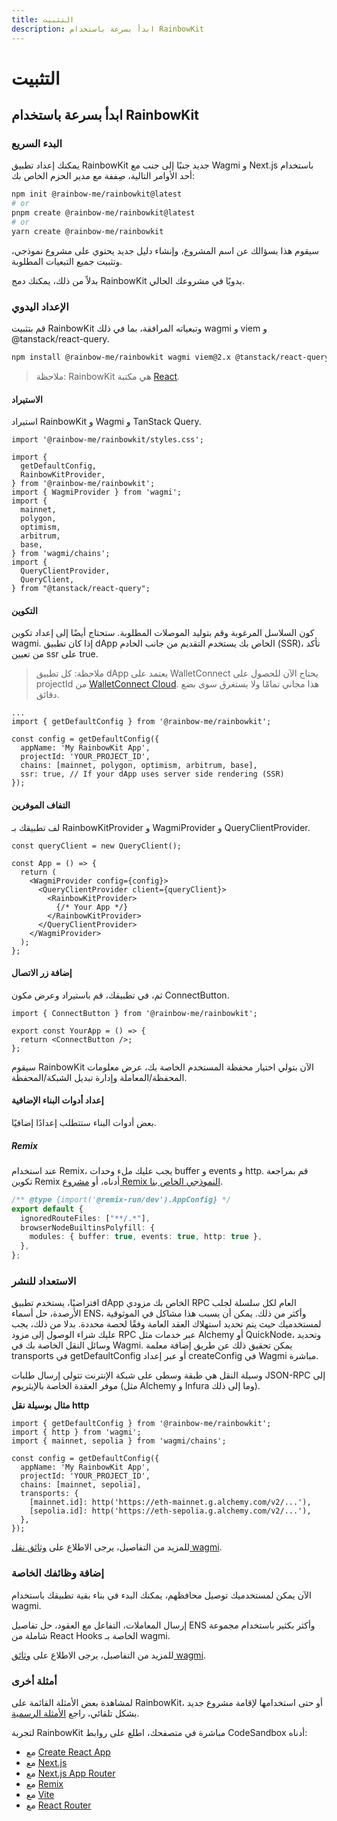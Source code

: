 ```yaml
---
title: التثبيت
description: ابدأ بسرعة باستخدام RainbowKit
---
```


# التثبيت

## ابدأ بسرعة باستخدام RainbowKit

### البدء السريع

يمكنك إعداد تطبيق RainbowKit جديد جنبًا إلى جنب مع Wagmi و Next.js باستخدام أحد الأوامر التالية، صِففة مع مدير الحزم الخاص بك:

```bash
npm init @rainbow-me/rainbowkit@latest
# or
pnpm create @rainbow-me/rainbowkit@latest
# or
yarn create @rainbow-me/rainbowkit
```

سيقوم هذا بسؤالك عن اسم المشروع، وإنشاء دليل جديد يحتوي على مشروع نموذجي، وتثبيت جميع التبعيات المطلوبة.

بدلاً من ذلك، يمكنك دمج RainbowKit يدويًا في مشروعك الحالي.

### الإعداد اليدوي

قم بتثبيت RainbowKit وتبعياته المرافقة، بما في ذلك wagmi و viem و @tanstack/react-query.

```bash
npm install @rainbow-me/rainbowkit wagmi viem@2.x @tanstack/react-query
```

> ملاحظة: RainbowKit هي مكتبة [React](https://reactjs.org/).

#### الاستيراد

استيراد RainbowKit و Wagmi و TanStack Query.

```tsx
import '@rainbow-me/rainbowkit/styles.css';

import {
  getDefaultConfig,
  RainbowKitProvider,
} from '@rainbow-me/rainbowkit';
import { WagmiProvider } from 'wagmi';
import {
  mainnet,
  polygon,
  optimism,
  arbitrum,
  base,
} from 'wagmi/chains';
import {
  QueryClientProvider,
  QueryClient,
} from "@tanstack/react-query";
```

#### التكوين

كون السلاسل المرغوبة وقم بتوليد الموصلات المطلوبة. ستحتاج أيضًا إلى إعداد تكوين wagmi. إذا كان تطبيق dApp الخاص بك يستخدم التقديم من جانب الخادم (SSR)، تأكد من تعيين ssr على true.

> ملاحظة: كل تطبيق dApp يعتمد على WalletConnect يحتاج الآن للحصول على projectId من [WalletConnect Cloud](https://cloud.walletconnect.com/). هذا مجاني تمامًا ولا يستغرق سوى بضع دقائق.

```tsx line=4-99
...
import { getDefaultConfig } from '@rainbow-me/rainbowkit';

const config = getDefaultConfig({
  appName: 'My RainbowKit App',
  projectId: 'YOUR_PROJECT_ID',
  chains: [mainnet, polygon, optimism, arbitrum, base],
  ssr: true, // If your dApp uses server side rendering (SSR)
});
```

#### التفاف الموفرين

لف تطبيقك بـ RainbowKitProvider و WagmiProvider و QueryClientProvider.

```tsx
const queryClient = new QueryClient();

const App = () => {
  return (
    <WagmiProvider config={config}>
      <QueryClientProvider client={queryClient}>
        <RainbowKitProvider>
          {/* Your App */}
        </RainbowKitProvider>
      </QueryClientProvider>
    </WagmiProvider>
  );
};
```

#### إضافة زر الاتصال

ثم، في تطبيقك، قم باستيراد وعرض مكون ConnectButton.

```tsx
import { ConnectButton } from '@rainbow-me/rainbowkit';

export const YourApp = () => {
  return <ConnectButton />;
};
```

سيقوم RainbowKit الآن بتولي اختيار محفظة المستخدم الخاصة بك، عرض معلومات المحفظة/المعاملة وإدارة تبديل الشبكة/المحفظة.

#### إعداد أدوات البناء الإضافية

بعض أدوات البناء ستتطلب إعدادًا إضافيًا.

##### Remix

عند استخدام Remix، يجب عليك ملء وحدات buffer و events و http. قم بمراجعة تكوين Remix أدناه، أو [مشروع Remix النموذجي الخاص بنا](https://github.com/rainbow-me/rainbowkit/blob/main/examples/with-remix).

```ts
/** @type {import('@remix-run/dev').AppConfig} */
export default {
  ignoredRouteFiles: ["**/.*"],
  browserNodeBuiltinsPolyfill: {
    modules: { buffer: true, events: true, http: true },
  },
};
```

### الاستعداد للنشر

افتراضيًا، يستخدم تطبيق dApp الخاص بك مزودي RPC العام لكل سلسلة لجلب الأرصدة، حل أسماء ENS، وأكثر من ذلك. يمكن أن يسبب هذا مشاكل في الموثوقية لمستخدميك حيث يتم تحديد استهلاك العقد العامة وفقًا لحصة محددة. بدلا من ذلك، يجب عليك شراء الوصول إلى مزود RPC عبر خدمات مثل Alchemy أو QuickNode، وتحديد وسائل النقل الخاصة بك في Wagmi. يمكن تحقيق ذلك عن طريق إضافة معلمة transports في getDefaultConfig أو عبر إعداد createConfig في Wagmi مباشرة.

وسيلة النقل هي طبقة وسطى على شبكة الإنترنت تتولى إرسال طلبات JSON-RPC إلى موفر العقدة الخاصة بالإيثريوم (مثل Alchemy و Infura وما إلى ذلك).

**مثال بوسيلة نقل http**

```tsx
import { getDefaultConfig } from '@rainbow-me/rainbowkit';
import { http } from 'wagmi';
import { mainnet, sepolia } from 'wagmi/chains';

const config = getDefaultConfig({
  appName: 'My RainbowKit App',
  projectId: 'YOUR_PROJECT_ID',
  chains: [mainnet, sepolia],
  transports: {
    [mainnet.id]: http('https://eth-mainnet.g.alchemy.com/v2/...'),
    [sepolia.id]: http('https://eth-sepolia.g.alchemy.com/v2/...'),
  },
});
```

للمزيد من التفاصيل، يرجى الاطلاع على [وثائق نقل wagmi](https://wagmi.sh/core/api/transports#transports).

### إضافة وظائفك الخاصة

الآن يمكن لمستخدميك توصيل محافظهم، يمكنك البدء في بناء بقية تطبيقك باستخدام wagmi.

إرسال المعاملات، التفاعل مع العقود، حل تفاصيل ENS وأكثر بكثير باستخدام مجموعة شاملة من React Hooks الخاصة بـ wagmi.

للمزيد من التفاصيل، يرجى الاطلاع على [وثائق wagmi](https://wagmi.sh).

### أمثلة أخرى

لمشاهدة بعض الأمثلة القائمة على RainbowKit، أو حتى استخدامها لإقامة مشروع جديد بشكل تلقائي، راجع [الأمثلة الرسمية](https://github.com/rainbow-me/rainbowkit/tree/main/examples).

لتجربة RainbowKit مباشرة في متصفحك، اطلع على روابط CodeSandbox أدناه:

- مع [Create React App](https://codesandbox.io/p/sandbox/github/rainbow-me/rainbowkit/tree/main/examples/with-create-react-app)
- مع [Next.js](https://codesandbox.io/p/sandbox/github/rainbow-me/rainbowkit/tree/main/examples/with-next)
- مع [Next.js App Router](https://codesandbox.io/p/sandbox/github/rainbow-me/rainbowkit/tree/main/examples/with-next-app)
- مع [Remix](https://codesandbox.io/p/sandbox/github/rainbow-me/rainbowkit/tree/main/examples/with-remix)
- مع [Vite](https://codesandbox.io/p/sandbox/github/rainbow-me/rainbowkit/tree/main/examples/with-vite)
- مع [React Router](https://codesandbox.io/p/sandbox/github/rainbow-me/rainbowkit/tree/main/examples/with-react-router)
